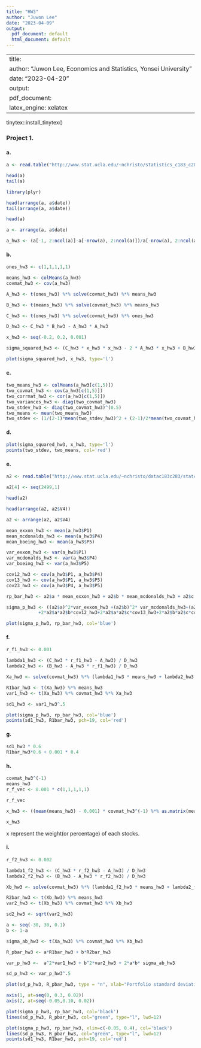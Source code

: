 ```yaml
---
title: "HW3"
author: "Juwon Lee"
date: "2023-04-09"
output:
  pdf_document: default
  html_document: default
---
```


---
title: \textbf{Project 3}
author: "Juwon Lee, Economics and Statistics, Yonsei University"
date: "2023-04-20"
output: 
  pdf_document:
    latex_engine: xelatex
---

tinytex::install_tinytex()

### Project 1.

#### a.

```r

a <- read.table("http://www.stat.ucla.edu/~nchristo/statistics_c183_c283/statc183c283_5stocks.txt", header=T)

head(a)
tail(a)

library(plyr)

head(arrange(a, a$date))
tail(arrange(a, a$date))

head(a)

a <- arrange(a, a$date)

a_hw3 <- (a[-1, 2:ncol(a)]-a[-nrow(a), 2:ncol(a)])/a[-nrow(a), 2:ncol(a)]

```

#### b.

```r

ones_hw3 <- c(1,1,1,1,1)

means_hw3 <- colMeans(a_hw3)
covmat_hw3 <- cov(a_hw3)

A_hw3 <- t(ones_hw3) %*% solve(covmat_hw3) %*% means_hw3

B_hw3 <- t(means_hw3) %*% solve(covmat_hw3) %*% means_hw3

C_hw3 <- t(ones_hw3) %*% solve(covmat_hw3) %*% ones_hw3

D_hw3 <- C_hw3 * B_hw3 - A_hw3 * A_hw3

x_hw3 <- seq(-0.2, 0.2, 0.001)

sigma_squared_hw3 <- (C_hw3 * x_hw3 * x_hw3 - 2 * A_hw3 * x_hw3 + B_hw3) / D_hw3

plot(sigma_squared_hw3, x_hw3, type='l')

```

#### c.

```r

two_means_hw3 <- colMeans(a_hw3[c(1,5)])
two_covmat_hw3 <- cov(a_hw3[c(1,5)])
two_corrmat_hw3 <- cor(a_hw3[c(1,5)])
two_variances_hw3 <- diag(two_covmat_hw3)
two_stdev_hw3 <- diag(two_covmat_hw3)^(0.5)
two_means <- mean(two_means_hw3)
two_stdev <- (1/(2-1)*mean(two_stdev_hw3)^2 + (2-1)/2*mean(two_covmat_hw3))^(1/2)

```

#### d.

```r

plot(sigma_squared_hw3, x_hw3, type='l')
points(two_stdev, two_means, col='red')

```

#### e.

```r

a2 <- read.table("http://www.stat.ucla.edu/~nchristo/datac183c283/statc183c283_abc.txt", header=T)

a2[4] <- seq(2499,1)

head(a2)

head(arrange(a2, a2$V4))

a2 <- arrange(a2, a2$V4)

mean_exxon_hw3 <- mean(a_hw3$P1)
mean_mcdonalds_hw3 <- mean(a_hw3$P4)
mean_boeing_hw3 <- mean(a_hw3$P5)

var_exxon_hw3 <- var(a_hw3$P1)
var_mcdonalds_hw3 <- var(a_hw3$P4)
var_boeing_hw3 <- var(a_hw3$P5)

cov12_hw3 <- cov(a_hw3$P1, a_hw3$P4)
cov13_hw3 <- cov(a_hw3$P1, a_hw3$P5)
cov23_hw3 <- cov(a_hw3$P4, a_hw3$P5)

rp_bar_hw3 <- a2$a * mean_exxon_hw3 + a2$b * mean_mcdonalds_hw3 + a2$c * mean_boeing_hw3

sigma_p_hw3 <- ((a2$a)^2*var_exxon_hw3 +(a2$b)^2* var_mcdonalds_hw3+(a2$c)^2*var_boeing_hw3
            +2*a2$a*a2$b*cov12_hw3+2*a2$a*a2$c*cov13_hw3+2*a2$b*a2$c*cov23_hw3)^.5

plot(sigma_p_hw3, rp_bar_hw3, col='blue')

```

#### f.

```r

r_f1_hw3 <- 0.001

lambda1_hw3 <- (C_hw3 * r_f1_hw3 - A_hw3) / D_hw3
lambda2_hw3 <- (B_hw3 - A_hw3 * r_f1_hw3) / D_hw3

Xa_hw3 <- solve(covmat_hw3) %*% (lambda1_hw3 * means_hw3 + lambda2_hw3 * ones_hw3)

R1bar_hw3 <- t(Xa_hw3) %*% means_hw3
var1_hw3 <- t(Xa_hw3) %*% covmat_hw3 %*% Xa_hw3

sd1_hw3 <- var1_hw3^.5

plot(sigma_p_hw3, rp_bar_hw3, col='blue')
points(sd1_hw3, R1bar_hw3, pch=19, col='red')

```

#### g.

```r

sd1_hw3 * 0.6
R1bar_hw3*0.6 + 0.001 * 0.4


```

#### h.

```r

covmat_hw3^(-1)
means_hw3
r_f_vec <- 0.001 * c(1,1,1,1,1)

r_f_vec

x_hw3 <- ((mean(means_hw3) - 0.001) * covmat_hw3^(-1) %*% as.matrix(means_hw3 - r_f_vec))  / as.numeric(t(as.matrix(means_hw3 - r_f_vec)) %*% covmat_hw3^(-1) %*% as.matrix(means_hw3 - r_f_vec))

x_hw3

```

\noindent x represent the weight(or percentage) of each stocks.

#### i.

```r

r_f2_hw3 <- 0.002

lambda1_f2_hw3 <- (C_hw3 * r_f2_hw3 - A_hw3) / D_hw3
lambda2_f2_hw3 <- (B_hw3 - A_hw3 * r_f2_hw3) / D_hw3

Xb_hw3 <- solve(covmat_hw3) %*% (lambda1_f2_hw3 * means_hw3 + lambda2_f2_hw3 * ones_hw3)

R2bar_hw3 <- t(Xb_hw3) %*% means_hw3
var2_hw3 <- t(Xb_hw3) %*% covmat_hw3 %*% Xb_hw3

sd2_hw3 <- sqrt(var2_hw3)

a <- seq(-30, 30, 0.1)
b <- 1-a

sigma_ab_hw3 <- t(Xa_hw3) %*% covmat_hw3 %*% Xb_hw3

R_pbar_hw3 <- a*R1bar_hw3 + b*R2bar_hw3

var_p_hw3 <-  a^2*var1_hw3 + b^2*var2_hw3 + 2*a*b* sigma_ab_hw3

sd_p_hw3 <- var_p_hw3^.5

plot(sd_p_hw3, R_pbar_hw3, type = "n", xlab="Portfolio standard deviation", ylab="Expected return", xaxt="no", yaxt="no")

axis(1, at=seq(0, 0.3, 0.02))
axis(2, at=seq(-0.05,0.10, 0.02))

plot(sigma_p_hw3, rp_bar_hw3, col='black')
lines(sd_p_hw3, R_pbar_hw3, col="green", type="l", lwd=12)

```

```r

plot(sigma_p_hw3, rp_bar_hw3, xlim=c(-0.05, 0.4), col='black')
lines(sd_p_hw3, R_pbar_hw3, col="green", type="l", lwd=12)
points(sd1_hw3, R1bar_hw3, pch=19, col='red')

```